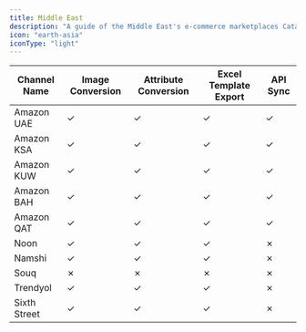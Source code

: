 ```yaml
---
title: Middle East
description: "A guide of the Middle East's e-commerce marketplaces Catalogix supports."
icon: "earth-asia"
iconType: "light"
---
```


| Channel Name | Image Conversion | Attribute Conversion | Excel Template Export | API Sync |
|--------------|-----------------|---------------------|---------------------|----------|
| Amazon UAE | ✓ | ✓ | ✓ | ✓ |
| Amazon KSA | ✓ | ✓ | ✓ | ✓ |
| Amazon KUW | ✓ | ✓ | ✓ | ✓ |
| Amazon BAH | ✓ | ✓ | ✓ | ✓ |
| Amazon QAT | ✓ | ✓ | ✓ | ✓ |
| Noon | ✓ | ✓ | ✓ | ✗ |
| Namshi | ✓ | ✓ | ✓ | ✗ |
| Souq | ✗ | ✗ | ✗ | ✗ |
| Trendyol | ✓ | ✓ | ✓ | ✗ |
| Sixth Street | ✓ | ✓ | ✓ | ✗ |
